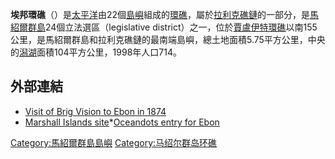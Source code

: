 {{Infobox islands
| name             = 埃邦環礁
| image name       = EbonAtoll.jpg
| image size       = 250px
| image caption    =
| locator map      = {{Location map|Marshall islands|lat=07.3|long=168.6}}
| map_custom = yes
| location         = [[太平洋|太平洋]]北部
| coordinates      = {{coord|04|38|00|N|168|43|00|E|display=inline}}
| country          = {{MHL}}
| archipelago      = [[拉利克礁鏈|拉利克礁鏈]]
| total islands    = 22
| area             = 5.75平方公里
| elevation_m      = 3
| population       = 714
| population as of = 1998
}}

'''埃邦環礁'''（{{lang-en|Ebon Atoll}}）是[[太平洋|太平洋]]由22個[[島嶼|島嶼]]組成的[[環礁|環礁]]，屬於[[拉利克礁鏈|拉利克礁鏈]]的一部分，是[[馬紹爾群島|馬紹爾群島]]24個立法選區（legislative district）之一，位於[[賈盧伊特環礁|賈盧伊特環礁]]以南155公里，是馬紹爾群島和拉利克礁鏈的最南端島嶼，總土地面積5.75平方公里，中央的[[潟湖|潟湖]]面積104平方公里，1998年人口714。

==外部連結==
*[http://marshall.csu.edu.au/Marshalls/html/history/Young_Ebon.html Visit of Brig Vision to Ebon in 1874] {{Wayback|url=http://marshall.csu.edu.au/Marshalls/html/history/Young_Ebon.html |date=20200504130113 }}
*[https://web.archive.org/web/20101223043232/http://www.oceandots.com/pacific/marshall/ebon.php Marshall Islands site]*[http://www.oceandots.com/pacific/marshall/ebon.php Oceandots entry for Ebon]{{Wayback|url=http://www.oceandots.com/pacific/marshall/ebon.php |date=20101223043232 }}

{{Marshalls-stub}}

{{Marshall Islands}}

[[Category:馬紹爾群島島嶼|Category:馬紹爾群島島嶼]]
[[Category:马绍尔群岛环礁|Category:马绍尔群岛环礁]]